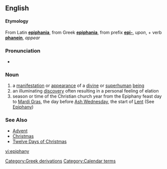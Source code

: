 {{see|Epiphany}}
==English==
====Etymology====
From Latin '''[[epiphania]]''', from Greek '''[[epiphania]]''', from prefix '''[[epi-]]''', ''upon'', + verb '''[[phanein]]''', ''appear''

===Pronunciation===
*{{audio|en-us-epiphany.ogg|Audio (US)}}

===Noun===
{{en-noun|epiphanies}}

# a [[manifestation]] or [[appearance]] of a [[divine]] or [[superhuman]] [[being]]
# an illuminating [[discovery]] often resulting in a personal feeling of elation
# season or time of the Christian church year from the Epiphany feast day to [[Mardi Gras]], the day before [[Ash Wednesday]], the start of [[Lent]] (See [[Epiphany]])

===See Also===
*[[Advent]]
*[[Christmas]]
*[[Twelve Days of Christmas]]

[[Category:Greek derivations]]
[[Category:Calendar terms]]

[[vi:epiphany]]